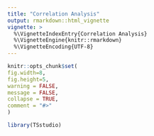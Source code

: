 ```yaml
---
title: "Correlation Analysis"
output: rmarkdown::html_vignette
vignette: >
  %\VignetteIndexEntry{Correlation Analysis}
  %\VignetteEngine{knitr::rmarkdown}
  %\VignetteEncoding{UTF-8}
---
```


```r
knitr::opts_chunk$set(
fig.width=8, 
fig.height=5,
warning = FALSE, 
message = FALSE,
collapse = TRUE,
comment = "#>"
)
```

```r
library(TSstudio)
```

